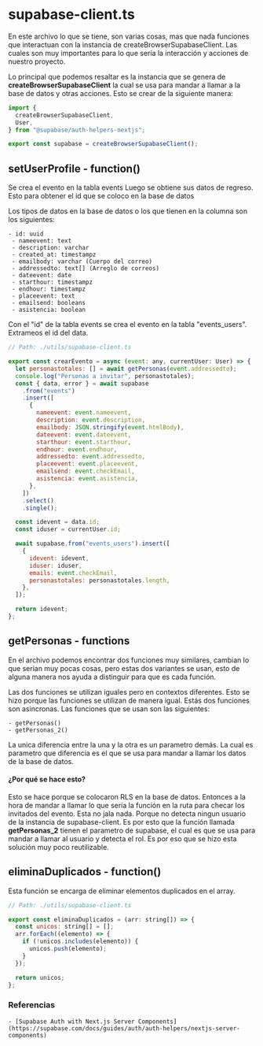 # supabase-client.ts

En este archivo lo que se tiene, son varias cosas, mas que nada funciones que interactuan con la instancia de createBrowserSupabaseClient. Las cuales son muy importantes
para lo que sería la interacción y acciones de nuestro proyecto.

Lo principal que podemos resaltar es la instancia que se genera de **createBrowserSupabaseClient** la cual se usa para mandar a llamar a la base de datos y otras acciones.
Esto se crear de la siguiente manera:

```js
import {
  createBrowserSupabaseClient,
  User,
} from "@supabase/auth-helpers-nextjs";

export const supabase = createBrowserSupabaseClient();
```

## setUserProfile - function()

Se crea el evento en la tabla events
Luego se obtiene sus datos de regreso. Esto para obtener el id que se coloco en la base de datos

Los tipos de datos en la base de datos o los que tienen en la columna son los siguientes:

    - id: uuid
     - nameevent: text
     - description: varchar
     - created_at: timestampz
     - emailbody: varchar (Cuerpo del correo)
     - addressedto: text[] (Arreglo de correos)
     - dateevent: date
     - starthour: timestampz
     - endhour: timestampz
     - placeevent: text
     - emailsend: booleans
     - asistencia: boolean

Con el "id" de la tabla events se crea el evento en la tabla "events_users".
Extrameos el id del data.

```js
// Path: ./utils/supabase-client.ts

export const crearEvento = async (event: any, currentUser: User) => {
  let personastotales: [] = await getPersonas(event.addressedto);
  console.log("Personas a invitar", personastotales);
  const { data, error } = await supabase
    .from("events")
    .insert([
      {
        nameevent: event.nameevent,
        description: event.description,
        emailbody: JSON.stringify(event.htmlBody),
        dateevent: event.dateevent,
        starthour: event.starthour,
        endhour: event.endhour,
        addressedto: event.addressedto,
        placeevent: event.placeevent,
        emailsend: event.checkEmail,
        asistencia: event.asistencia,
      },
    ])
    .select()
    .single();

  const idevent = data.id;
  const iduser = currentUser.id;

  await supabase.from("events_users").insert([
    {
      idevent: idevent,
      iduser: iduser,
      emails: event.checkEmail,
      personastotales: personastotales.length,
    },
  ]);

  return idevent;
};
```

## getPersonas - functions

En el archivo podemos encontrar dos funciones muy similares, cambian lo que serian muy pocas cosas, pero estas dos variantes se usan,
esto de alguna manera nos ayuda a distinguir para que es cada función.

Las dos funciones se utilizan iguales pero en contextos diferentes. Esto se hizo porque las funciones se utilizan de manera igual.
Estás dos funciones son asincronas.
Las funciones que se usan son las siguientes:

    - getPersonas()
    - getPersonas_2()

La unica diferencia entre la una y la otra es un parametro demás. La cual es parametro que diferencia es el que se usa para mandar a llamar los datos de la base de datos.

#### ¿Por qué se hace esto?

Esto se hace porque se colocaron RLS en la base de datos. Entonces a la hora de mandar a llamar lo que sería la función en la ruta para checar los invitados del evento. Esta no jala nada. Porque no detecta ningun usuario de la instancia de supabase-client.
Es por esto que la función llamada **getPersonas_2** tienen el parametro de supabase, el cual es que se usa para mandar a llamar al usuario y detecta el rol. Es por eso que se hizo esta solución muy poco reutilizable.

## eliminaDuplicados - function()

Esta función se encarga de eliminar elementos duplicados en el array.

```js
// Path: ./utils/supabase-client.ts

export const eliminaDuplicados = (arr: string[]) => {
  const unicos: string[] = [];
  arr.forEach((elemento) => {
    if (!unicos.includes(elemento)) {
      unicos.push(elemento);
    }
  });

  return unicos;
};
```

### Referencias

    - [Supabase Auth with Next.js Server Components](https://supabase.com/docs/guides/auth/auth-helpers/nextjs-server-components)
